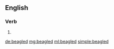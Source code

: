 ==English==

===Verb===
{{head|en}}

# {{en-past of|beagle}}

[[de:beagled]]
[[mg:beagled]]
[[ml:beagled]]
[[simple:beagled]]